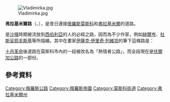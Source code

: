 [[Image:Vladimirka.jpg|thumb]]

'''弗拉基米爾路'''（{{lang-ru|Владимирский тракт}}、{{lang|ru|Владимирка}}），是昔日連接[[俄羅斯|俄羅斯]][[莫斯科|莫斯科]]和[[弗拉基米尔_(俄罗斯)|弗拉基米爾]]的道路。

是[[沙俄|沙俄]]時期被流放到[[西伯利亞|西伯利亞]]的人的必經之路，因而為不少作家，例如[[亞歷山大·赫爾岑|赫爾岑]]、[[費奧多爾·陀思妥耶夫斯基|杜斯妥耶夫斯基]]等所描繪。其中在畫家[[伊薩克·伊里奇·列維坦|伊薩克·伊里奇·列維坦]]的筆下這條路是：

{{cquote|一條引領至虛空遠方的孤寂道路，只有教堂和廣大低沉的天空帶來一點生氣。<ref>Quoted from: Murrell, Kathleen Berton. ''Discovering the Moscow Countryside''. I.B. Tauris, 2001. ISBN 1860646735. Page 172.</ref>}}

[[十月革命|十月革命]]後道路在莫斯科市內的一段被改名為「熱情者公路」，而全段現在是[[M7公路_(俄羅斯)|伏爾加公路]]的一部份。

==參考資料==
<references/>

[[Category:俄羅斯公路|Category:俄羅斯公路]]
[[Category:俄羅斯帝國|Category:俄羅斯帝國]]
[[Category:莫斯科街道|Category:莫斯科街道]]
[[Category:弗拉基米爾州|Category:弗拉基米爾州]]